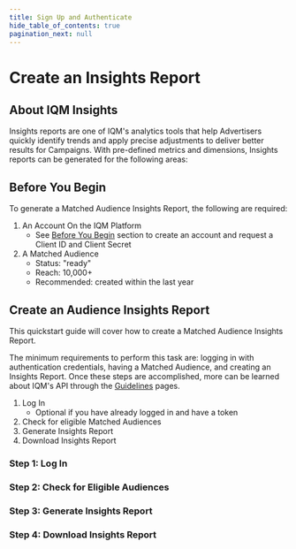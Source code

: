 ```yaml
---
title: Sign Up and Authenticate
hide_table_of_contents: true
pagination_next: null
---
```



# Create an Insights Report

## About IQM Insights

Insights reports are one of IQM's analytics tools that help Advertisers quickly identify trends and apply precise adjustments to deliver better results for Campaigns. With pre-defined metrics and dimensions, Insights reports can be generated for the following areas:

## Before You Begin

To generate a Matched Audience Insights Report, the following are required:

1. An Account On the IQM Platform
   *  See [Before You Begin](/Getting%20Started/Before-You-Begin) section to create an account and request a Client ID and Client Secret
1. A Matched Audience
   *  Status: "ready"
   *  Reach: 10,000+
   *  Recommended: created within the last year

## Create an Audience Insights Report

This quickstart guide will cover how to create a Matched Audience Insights Report. 

The minimum requirements to perform this task are: logging in with authentication credentials, having a Matched Audience, and creating an Insights Report. Once these steps are accomplished, more can be learned about IQM's API through the [Guidelines](/Guidelines/) pages.

1. Log In
      * Optional if you have already logged in and have a token
2. Check for eligible Matched Audiences
3. Generate Insights Report
4. Download Insights Report


### Step 1: Log In

### Step 2: Check for Eligible Audiences

### Step 3: Generate Insights Report

### Step 4: Download Insights Report
